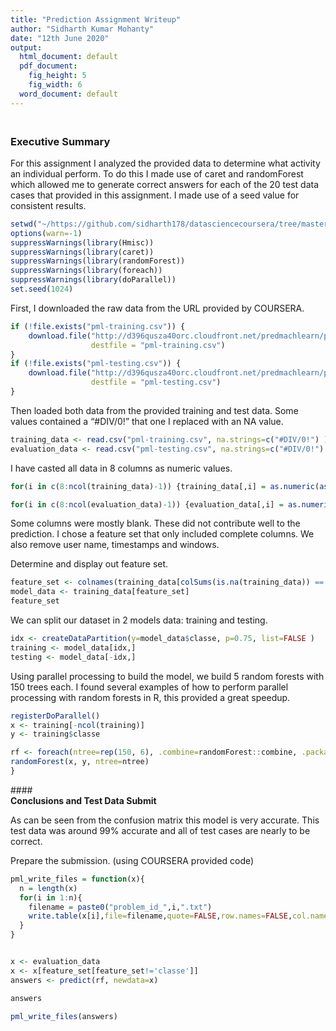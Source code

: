---
title: "Prediction Assignment Writeup"
author: "Sidharth Kumar Mohanty"
date: "12th June 2020"
output:
  html_document: default
  pdf_document:
    fig_height: 5
    fig_width: 6
  word_document: default
---


### <br><b> Executive Summary</b></br>
For this assignment I analyzed the provided data to determine what activity an individual perform. To do this I made use of caret and randomForest which allowed me to generate correct answers for each of the 20 test data cases that provided in this assignment. I made use of a seed value for consistent results. 

```{r}
setwd("~/https://github.com/sidharth178/datasciencecoursera/tree/master/Practical%20Machine%20Learning")
options(warn=-1)
suppressWarnings(library(Hmisc))
suppressWarnings(library(caret))
suppressWarnings(library(randomForest))
suppressWarnings(library(foreach))
suppressWarnings(library(doParallel))
set.seed(1024)
```

First, I downloaded the raw data from the URL provided by COURSERA.

```{r, echo=TRUE}
if (!file.exists("pml-training.csv")) {
    download.file("http://d396qusza40orc.cloudfront.net/predmachlearn/pml-training.csv", 
                  destfile = "pml-training.csv")
}
if (!file.exists("pml-testing.csv")) {
    download.file("http://d396qusza40orc.cloudfront.net/predmachlearn/pml-testing.csv", 
                  destfile = "pml-testing.csv")
}
```

Then loaded both data from the provided training and test data. Some values contained a "#DIV/0!" that one I replaced with an NA value.

```{r, echo=TRUE}
training_data <- read.csv("pml-training.csv", na.strings=c("#DIV/0!") )
evaluation_data <- read.csv("pml-testing.csv", na.strings=c("#DIV/0!") )
```

I have casted all data in 8 columns as numeric values.

```{r, echo=TRUE}
for(i in c(8:ncol(training_data)-1)) {training_data[,i] = as.numeric(as.character(training_data[,i]))}

for(i in c(8:ncol(evaluation_data)-1)) {evaluation_data[,i] = as.numeric(as.character(evaluation_data[,i]))}
```

Some columns were mostly blank. These did not contribute well to the prediction. I chose a feature set that only included complete columns. We also remove user name, timestamps and windows.

Determine and display out feature set.

```{r}
feature_set <- colnames(training_data[colSums(is.na(training_data)) == 0])[-(1:7)]
model_data <- training_data[feature_set]
feature_set
```

We can split our dataset in 2 models data: training and testing.

```{r}
idx <- createDataPartition(y=model_data$classe, p=0.75, list=FALSE )
training <- model_data[idx,]
testing <- model_data[-idx,]
```

Using parallel processing to build the model, we build 5 random forests with 150 trees each.  I found several examples of how to perform parallel processing with random forests in R, this provided a great speedup.

```{r}
registerDoParallel()
x <- training[-ncol(training)]
y <- training$classe

rf <- foreach(ntree=rep(150, 6), .combine=randomForest::combine, .packages='randomForest') %dopar% {
randomForest(x, y, ntree=ntree) 
}
```

####<br><b>Conclusions and Test Data Submit</b>

As can be seen from the confusion matrix this model is very accurate. This test data was around 99% accurate and all of test cases are nearly to be correct.

Prepare the submission. (using COURSERA provided code)

```{r}
pml_write_files = function(x){
  n = length(x)
  for(i in 1:n){
    filename = paste0("problem_id_",i,".txt")
    write.table(x[i],file=filename,quote=FALSE,row.names=FALSE,col.names=FALSE)
  }
}


x <- evaluation_data
x <- x[feature_set[feature_set!='classe']]
answers <- predict(rf, newdata=x)

answers

pml_write_files(answers)
```